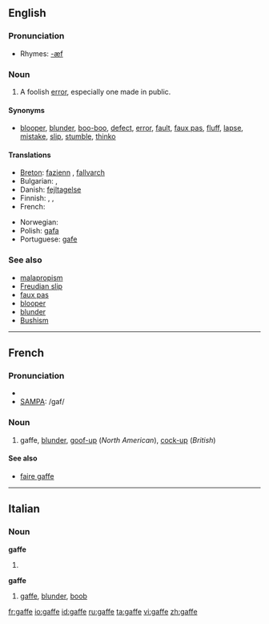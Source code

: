 ==English==

===Pronunciation===
*Rhymes: [[Rhymes:English:-æf|-æf]]

===Noun===
{{en-noun}}

# A foolish [[error]], especially one made in public.

====Synonyms====
* {{sense|a mistake}} [[blooper]], [[blunder]], [[boo-boo]], [[defect]], [[error]], [[fault]], [[faux pas]], [[fluff]], [[lapse]], [[mistake]], [[slip]], [[stumble]], [[thinko]]

====Translations====
{{trans-top|a foolish error, especially one made in public}}
* [[Breton]]: [[fazienn]] {{f}}, [[fallvarch]] {{m}}
* Bulgarian: {{t+|bg|гаф|m|sc=Cyrl}}, {{t+|bg|грешка|f|sc=Cyrl}}
* Danish: [[fejltagelse]]
* Finnish: {{t|fi|möhläys}}, {{t|fi|munaus}}, {{t+|fi|moka}}
* French: {{t+|fr|gaffe|f}}
{{trans-mid}}
* Norwegian: {{t-|no|brøler|m}}
* Polish: [[gafa]] {{f}}
* Portuguese: [[gafe]]
{{trans-bottom}}

===See also===
*[[malapropism]]
*[[Freudian slip]]
*[[faux pas]]
*[[blooper]]
*[[blunder]]
*[[Bushism]]

----

==French==

===Pronunciation===
*{{IPA|/ɡaf/}}
*[[w:SAMPA|SAMPA]]: /gaf/

===Noun===
{{fr-noun|f}}

# gaffe, [[blunder]], [[goof-up]] (''North American''), [[cock-up]] (''British'')

====See also====
*[[faire gaffe]]

----
==Italian==

===Noun===
'''gaffe''' {{f}}

# {{plural of|[[gaffa]]|lang=Italian}}

'''gaffe''' {{f|inv}}

# [[#English|gaffe]], [[blunder]], [[boob]]

[[fr:gaffe]]
[[io:gaffe]]
[[id:gaffe]]
[[ru:gaffe]]
[[ta:gaffe]]
[[vi:gaffe]]
[[zh:gaffe]]